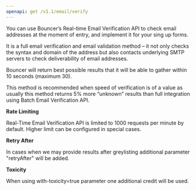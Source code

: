 ```yaml
---
openapi: get /v1.1/email/verify
---
```


You can use Bouncer’s Real-time Email Verification API to check email
addresses at the moment of entry, and implement it for your sing up forms.


It is a full email verification and email validation method – it not only
checks the syntax and domain of the address but also contacts underlying
SMTP servers to check deliverability of email addresses.

Bouncer will return best possible results that it will be able to gather
within 10 seconds (maximum 30).

This method is recommended when speed of verification is of a value as
usually this method returns 5% more “unknown” results than full
integration using Batch Email Verification API.


**Rate Limiting**

Real-Time Email Verification API is limited to 1000 requests per minute
by default. Higher limit can be configured in special cases.

**Retry After**

In cases when we may provide results after greylisting additional
parameter "retryAfter" will be added.

**Toxicity**

When using with-toxicity=true parameter one additional credit will be used.
